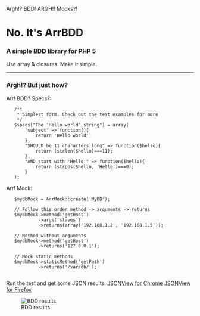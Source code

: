 Argh!? BDD! ARGH!! Mocks?!

=No. It's ArrBDD=
===A simple BDD library for PHP 5===
Use array & closures. Make it simple.

----

===Argh!? But just how?===

Arr! BDD? Specs?:
    /**
     * Simplest form. Check out the test examples for more
     */
    $specs["The 'Hello world' string"] = array(
        'subject' => function(){
            return 'Hello world';
        },
        "SHOULD be 11 characters long" => function($hello){
            return (strlen($hello)===11);
        },
        "AND start with 'Hello'" => function($hello){
            return (strpos($hello, 'Hello')===0);
        }
    );


Arr! Mock:
    $mydbMock = ArrMock::create('MyDB');
        
    // Follow this order method -> arguments -> returns
    $mydbMock->method('getHost')
             ->args('slaves')
             ->returns(array('192.168.1.2', '192.168.1.5'));

    // Method without arguments    
    $mydbMock->method('getHost')
             ->returns('127.0.0.1');

    // Mock static methods
    $mydbMock->staticMethod('getPath')
             ->returns('/var/db/');
        


Run the test and get some JSON results:
[https://chrome.google.com/webstore/detail/mfjgkleajnieiaonjglfmanlmibchpam JSONView for Chrome]
[https://chrome.google.com/webstore/detail/mfjgkleajnieiaonjglfmanlmibchpam JSONView for Firefox]

[[File:https://lh5.googleusercontent.com/-TCdWD0mgw0Q/ThrYmAq69RI/AAAAAAAAAKM/NjnNmBvmnzs/json.jpg|BDD results]]
